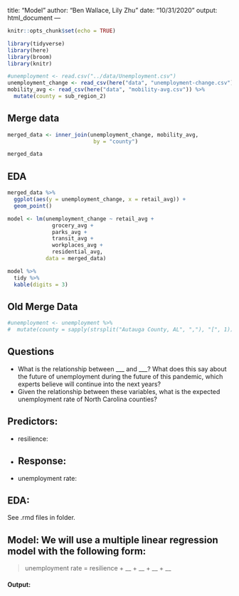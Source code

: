 title: "Model"
author: "Ben Wallace, Lily Zhu"
date: "10/31/2020"
output: html_document
---

```r
knitr::opts_chunk$set(echo = TRUE)
```

```r
library(tidyverse)
library(here)
library(broom)
library(knitr)
```


```r
#unemployment <- read.csv("../data/Unemployment.csv")
unemployment_change <- read_csv(here("data", "unemployment-change.csv"))
mobility_avg <- read_csv(here("data", "mobility-avg.csv")) %>% 
  mutate(county = sub_region_2)
```

## Merge data

```r
merged_data <- inner_join(unemployment_change, mobility_avg, 
                           by = "county")

merged_data
```

## EDA

```r
merged_data %>%
  ggplot(aes(y = unemployment_change, x = retail_avg)) +
  geom_point()
```

```r
model <- lm(unemployment_change ~ retail_avg + 
              grocery_avg + 
              parks_avg + 
              transit_avg + 
              workplaces_avg + 
              residential_avg, 
            data = merged_data)

model %>%
  tidy %>%
  kable(digits = 3)
```



## Old Merge Data


```r
#unemployment <- unemployment %>% 
#  mutate(county = sapply(strsplit("Autauga County, AL", ","), "[", 1))
```


## Questions
- What is the relationship between ___ and ___? What does this say about the future of unemployment during the future of this pandemic, which experts believe will continue into the next years?
- Given the relationship between these variables, what is the expected unemployment rate of North Carolina counties?

## Predictors:
- resilience:
-
## Response:
- unemployment rate:

## EDA:

See .rmd files in folder.

## Model: We will use a multiple linear regression model with the following form:

> unemployment rate = resilience + __ + __ + __ + __

#### Output:



